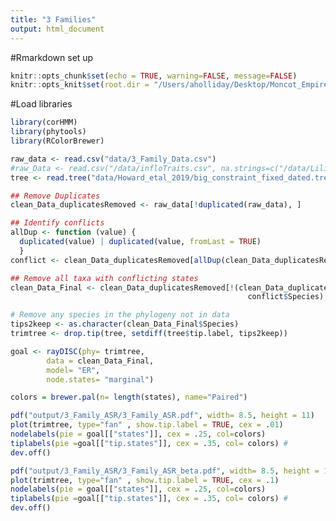 ```yaml
---
title: "3 Families"
output: html_document
---
```

#Rmarkdown set up
```r
knitr::opts_chunk$set(echo = TRUE, warning=FALSE, message=FALSE)
knitr::opts_knit$set(root.dir = "/Users/aholliday/Desktop/Moncot_Empire") #Project directory set up
```


#Load libraries
```r
library(corHMM)
library(phytools)
library(RColorBrewer)

```

```r
raw_data <- read.csv("data/3_Family_Data.csv")
#raw_Data <- read.csv("/data/infloTraits.csv", na.strings=c("/data/Liliales_InfloData.csv","/data/Commelinales_InfloData.csv"))
tree <- read.tree("data/Howard_etal_2019/big_constraint_fixed_dated.tre")

## Remove Duplicates
clean_Data_duplicatesRemoved <- raw_data[!duplicated(raw_data), ]   

## Identify conflicts
allDup <- function (value) {
  duplicated(value) | duplicated(value, fromLast = TRUE)
  }
conflict <- clean_Data_duplicatesRemoved[allDup(clean_Data_duplicatesRemoved$Species),]

## Remove all taxa with conflicting states 
clean_Data_Final <- clean_Data_duplicatesRemoved[!(clean_Data_duplicatesRemoved$Species %in%
                                                     conflict$Species),]
```

```r
# Remove any species in the phylogeny not in data
tips2keep <- as.character(clean_Data_Final$Species)
trimtree <- drop.tip(tree, setdiff(tree$tip.label, tips2keep))

goal <- rayDISC(phy= trimtree,
        data = clean_Data_Final,
        model= "ER",
        node.states= "marginal")

```

```r
colors = brewer.pal(n= length(states), name="Paired")

pdf("output/3_Family_ASR/3_Family_ASR.pdf", width= 8.5, height = 11)
plot(trimtree, type="fan" , show.tip.label = TRUE, cex = .01)
nodelabels(pie = goal[["states"]], cex = .25, col=colors)
tiplabels(pie =goal[["tip.states"]], cex = .35, col= colors) #
dev.off()

pdf("output/3_Family_ASR/3_Family_ASR_beta.pdf", width= 8.5, height = 11)
plot(trimtree, type="fan" , show.tip.label = TRUE, cex = .1)
nodelabels(pie = goal[["states"]], cex = .25, col=colors)
tiplabels(pie =goal[["tip.states"]], cex = .35, col= colors) #
dev.off()
```